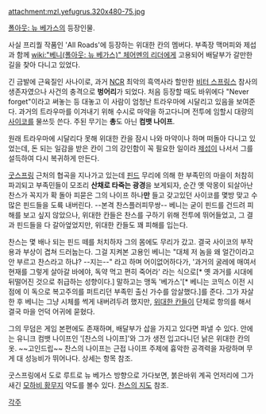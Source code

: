 attachment:mzl.yefugrus.320x480-75.jpg

[[폴아웃: 뉴 베가스]]의 등장인물.

사실 프리퀄 작품인 'All Roads'에 등장하는 위대한 칸의 멤버다. 부족장 맥머피와 제섭과 함께 [[wiki:"베니(폴아웃: 뉴 베가스)" 체어멘의 리더]]에게 고용되어 배달부가 갈만한 길을 찾아 다니고 있었다.

긴 금발에 근육질인 사나이로, 과거 [[NCR]] 최악의 흑역사라 할만한 [[비터 스프링스]] 참사의 생존자였으나 사건의 충격으로 '''벙어리'''가 되었다. 처음 등장할 때도 바위에다 "Never forget"이라고 써놓는 등 대놓고 이 사람이 엄청난 트라우마에 시달리고 있음을 보여준다. 과거의 트라우마를 이겨내기 위해 수시로 마약을 하고다니며 전투에 임할시 대량의 [[사이코]]를 물쓰듯 쓴다. 주된 무기는 '''총'''도 아닌 '''컴뱃 나이프'''.

원래 트라우마에 시달리다 못해 위대한 칸을 잠시 나와 마약이나 하며 떠돌아 다니고 있었는데, 돈 되는 일감을 받은 칸이 그의 강인함이 꼭 필요한 일이라 [[제섭]]이 나서서 그를 설득하여 다시 복귀하게 만든다.

[[굿스프링]] 근처의 협곡을 지나가고 있는데 [[핀드]] 무리에 의해 한 부족민의 마을이 처참히 파괴되고 부족민들이 모조리 '''산채로 타죽는 광경'''을 보게되자, 순간 옛 악몽이 되살아난 찬스가 꼭지가 확 돌아 피묻은 그의 나이프 하나'''만''' 들고 갖고있던 사이코를 몇방 맞고 수많은 핀드들을 도륙 내버린다. --본격 찬스플러피무쌍-- 베니는 굳이 핀드를 건드려 피해를 보고 싶지 않았으나, 위대한 칸들은 찬스를 구하기 위해 전투에 뛰어들었고, 그 결과 핀드들을 다 갈아엎었지만, 위대한 칸들도 꽤 피해를 입는다.

찬스는 몇 배나 되는 핀드 떼를 처치하자 그의 몸에도 무리가 갔고. 결국 사이코의 부작용과 부상이 겹쳐 드러눕는다. 그걸 지켜본 고용인 베니는 "대체 저 놈을 왜 얼간이라고 안 부르고 찬스라고 하냐? --지는--" 라고 하며 어이없어하다가, '과거의 굴레에 매여서 현재를 그렇게 살아갈 바에야, 독약 먹고 편히 죽어라' 라는 식으로[* 옛 과거를 시대에 뒤떨어진 것으로 취급하는 성향이다.] 말하고는 맹독 '베가스'[* 베니는 코믹스 이전 시점에 이 독으로 복고주의를 퍼트리던 부족민 출신 가수를 암살했다.]를 준다. 그가 자살한 후 베니는 그냥 시체를 썩게 내버려두려 했지만, [[위대한 칸]]들이 단체로 항의를 해서 결국 마을 언덕 어귀에 묻혔다.

그의 무덤은 게임 본편에도 존재하며, 배달부가 삽을 가지고 있다면 파낼 수 있다. 안에는 유니크 컴뱃 나이프인 '[찬스의 나이프]'와 그가 생전 입고다니던 낡은 위대한 칸의 옷. ~~고인드립~~ 찬스의 나이프는 근접 나이프 주제에 흉악한 공격력을 자랑하며 무게 대 성능비가 뛰어나다. 상세는 항목 참조.

굿스프링에서 도로 루트로 뉴 베가스 방향으로 가다보면, 붉은바위 계곡 언저리에 그가 새긴 [[모하비 황무지]] 약도를 볼수 있다. [[찬스의 지도]] 참조.

[[각주]]
